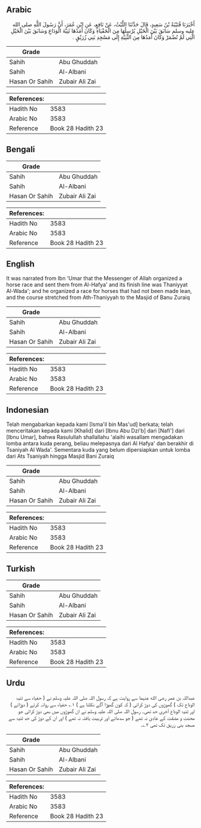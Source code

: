 ## Arabic


<div dir="rtl" lang="ar" style={{fontSize:'larger',backgroundColor:'#f8f9fa',padding:20}}>
أَخْبَرَنَا قُتَيْبَةُ بْنُ سَعِيدٍ، قَالَ حَدَّثَنَا اللَّيْثُ، عَنْ نَافِعٍ، عَنِ ابْنِ عُمَرَ، أَنَّ رَسُولَ اللَّهِ صلى الله عليه وسلم سَابَقَ بَيْنَ الْخَيْلِ يُرْسِلُهَا مِنَ الْحَفْيَاءِ وَكَانَ أَمَدُهَا ثَنِيَّةَ الْوَدَاعِ وَسَابَقَ بَيْنَ الْخَيْلِ الَّتِي لَمْ تُضْمَرْ وَكَانَ أَمَدُهَا مِنَ الثَّنِيَّةِ إِلَى مَسْجِدِ بَنِي زُرَيْقٍ ‏.‏
</div>
<div style={{backgroundColor:'#f8f9fa',padding:20, marginBottom: 10}}><table> <thead> <tr> <th>Grade</th> <th></th> </tr> </thead> <tbody> <tr><td>Sahih</td><td>Abu Ghuddah</td></tr><tr><td>Sahih</td><td>Al-Albani</td></tr><tr><td>Hasan Or Sahih</td><td>Zubair Ali Zai</td></tr></tbody></table><table> <thead> <tr> <th>References:</th> <th></th> </tr> </thead> <tbody><tr><td>Hadith No</td><td>3583</td></tr><tr><td>Arabic No</td><td>3583</td></tr><tr><td>Reference</td><td>Book 28 Hadith 23</td></tr></tbody></table></div>

## Bengali


<div dir="ltr" lang="bn" style={{fontSize:'larger',backgroundColor:'#f8f9fa',padding:20}}>

</div>
<div style={{backgroundColor:'#f8f9fa',padding:20, marginBottom: 10}}><table> <thead> <tr> <th>Grade</th> <th></th> </tr> </thead> <tbody> <tr><td>Sahih</td><td>Abu Ghuddah</td></tr><tr><td>Sahih</td><td>Al-Albani</td></tr><tr><td>Hasan Or Sahih</td><td>Zubair Ali Zai</td></tr></tbody></table><table> <thead> <tr> <th>References:</th> <th></th> </tr> </thead> <tbody><tr><td>Hadith No</td><td>3583</td></tr><tr><td>Arabic No</td><td>3583</td></tr><tr><td>Reference</td><td>Book 28 Hadith 23</td></tr></tbody></table></div>

## English


<div dir="ltr" lang="en" style={{fontSize:'larger',backgroundColor:'#f8f9fa',padding:20}}>
It was narrated from Ibn 'Umar that the Messenger of Allah organized a horse race and sent them from Al-Hafya' and its finish line was Thaniyyat Al-Wada'; and he organized a race for horses that had not been made lean, and the course stretched from Ath-Thaniyyah to the Masjid of Banu Zuraiq
</div>
<div style={{backgroundColor:'#f8f9fa',padding:20, marginBottom: 10}}><table> <thead> <tr> <th>Grade</th> <th></th> </tr> </thead> <tbody> <tr><td>Sahih</td><td>Abu Ghuddah</td></tr><tr><td>Sahih</td><td>Al-Albani</td></tr><tr><td>Hasan Or Sahih</td><td>Zubair Ali Zai</td></tr></tbody></table><table> <thead> <tr> <th>References:</th> <th></th> </tr> </thead> <tbody><tr><td>Hadith No</td><td>3583</td></tr><tr><td>Arabic No</td><td>3583</td></tr><tr><td>Reference</td><td>Book 28 Hadith 23</td></tr></tbody></table></div>

## Indonesian


<div dir="ltr" lang="id" style={{fontSize:'larger',backgroundColor:'#f8f9fa',padding:20}}>
Telah mengabarkan kepada kami [Isma'il bin Mas'ud] berkata; telah menceritakan kepada kami [Khalid] dari [Ibnu Abu Dzi'b] dari [Nafi'] dari [Ibnu Umar], bahwa Rasulullah shallallahu 'alaihi wasallam mengadakan lomba antara kuda perang, beliau melepasnya dari Al Hafya' dan berakhir di Tsaniyah Al Wada'. Sementara kuda yang belum dipersiapkan untuk lomba dari Ats Tsaniyah hingga Masjid Bani Zuraiq
</div>
<div style={{backgroundColor:'#f8f9fa',padding:20, marginBottom: 10}}><table> <thead> <tr> <th>Grade</th> <th></th> </tr> </thead> <tbody> <tr><td>Sahih</td><td>Abu Ghuddah</td></tr><tr><td>Sahih</td><td>Al-Albani</td></tr><tr><td>Hasan Or Sahih</td><td>Zubair Ali Zai</td></tr></tbody></table><table> <thead> <tr> <th>References:</th> <th></th> </tr> </thead> <tbody><tr><td>Hadith No</td><td>3583</td></tr><tr><td>Arabic No</td><td>3583</td></tr><tr><td>Reference</td><td>Book 28 Hadith 23</td></tr></tbody></table></div>

## Turkish


<div dir="ltr" lang="tr" style={{fontSize:'larger',backgroundColor:'#f8f9fa',padding:20}}>

</div>
<div style={{backgroundColor:'#f8f9fa',padding:20, marginBottom: 10}}><table> <thead> <tr> <th>Grade</th> <th></th> </tr> </thead> <tbody> <tr><td>Sahih</td><td>Abu Ghuddah</td></tr><tr><td>Sahih</td><td>Al-Albani</td></tr><tr><td>Hasan Or Sahih</td><td>Zubair Ali Zai</td></tr></tbody></table><table> <thead> <tr> <th>References:</th> <th></th> </tr> </thead> <tbody><tr><td>Hadith No</td><td>3583</td></tr><tr><td>Arabic No</td><td>3583</td></tr><tr><td>Reference</td><td>Book 28 Hadith 23</td></tr></tbody></table></div>

## Urdu


<div dir="rtl" lang="ur" style={{fontSize:'larger',backgroundColor:'#f8f9fa',padding:20}}>
عبداللہ بن عمر رضی الله عنہما سے روایت ہے کہ رسول اللہ صلی اللہ علیہ وسلم نے ( حفیاء سے ثنیۃ الوداع تک ) گھوڑوں کی دوڑ کرائی ( کہ کون گھوڑا آگے نکلتا ہے ) ۱؎ حفیاء سے روانہ کرتے ( دوڑاتے ) اور ثنیۃ الوداع آخری حد تھی۔ رسول اللہ صلی اللہ علیہ وسلم نے ان گھوڑوں میں بھی دوڑ کرائی جو محنت و مشقت کے عادی نہ تھے ( جو سدھائے اور تربیت یافتہ نہ تھے ) اور ان کے دوڑ کی حد ثنیۃ سے مسجد بنی زریق تک تھی ۲؎۔
</div>
<div style={{backgroundColor:'#f8f9fa',padding:20, marginBottom: 10}}><table> <thead> <tr> <th>Grade</th> <th></th> </tr> </thead> <tbody> <tr><td>Sahih</td><td>Abu Ghuddah</td></tr><tr><td>Sahih</td><td>Al-Albani</td></tr><tr><td>Hasan Or Sahih</td><td>Zubair Ali Zai</td></tr></tbody></table><table> <thead> <tr> <th>References:</th> <th></th> </tr> </thead> <tbody><tr><td>Hadith No</td><td>3583</td></tr><tr><td>Arabic No</td><td>3583</td></tr><tr><td>Reference</td><td>Book 28 Hadith 23</td></tr></tbody></table></div>
